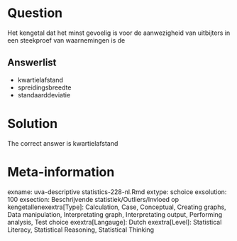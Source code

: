 Question
========

Het kengetal dat het minst gevoelig is voor de aanwezigheid van uitbijters in een steekproef van waarnemingen is de 

Answerlist
----------
* kwartielafstand
* spreidingsbreedte
* standaarddeviatie

Solution
========

The correct answer is  kwartielafstand 

Meta-information
================
exname: uva-descriptive statistics-228-nl.Rmd 
extype: schoice 
exsolution: 100 
exsection: Beschrijvende statistiek/Outliers/Invloed op kengetallenexextra[Type]: Calculation, Case, Conceptual, Creating graphs, Data manipulation, Interpretating graph, Interpretating output, Performing analysis, Test choice 
exextra[Langauge]: Dutch 
exextra[Level]: Statistical Literacy, Statistical Reasoning, Statistical Thinking 
